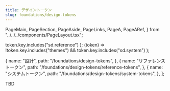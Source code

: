 ```yaml
---
title: デザイントークン
slug: foundations/design-tokens
---
```



  PageMain,
  PageSection,
  PageAside,
  PageLinks,
  PageA,
  PageARef,
} from "../../../components/PageLayout.tsx";

  token.key.includes("sd.reference")
);
  (token) => !token.key.includes("themes") && token.key.includes("sd.system")
);

  {
    name: "設計",
    path: "/foundations/design-tokens",
  },
  {
    name: "リファレンストークン",
    path: "/foundations/design-tokens/reference-tokens",
  },
  {
    name: "システムトークン",
    path: "/foundations/design-tokens/system-tokens",
  },
];

<PageHeader links={links}>
  <IndexPageHeader
    illustType="A"
    title={"デザイントークン"}
    description={
      "デザイントークンはデザインシステムを構成する最小単位です。デザインと開発でデザイントークンを共有することで、Single Source of Truthを実現します。"
    }
  />
</PageHeader>
<PageMain gridColumn={"span 8"}>
  <PageSection>TBD</PageSection>
</PageMain>
